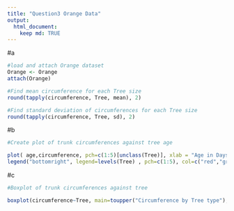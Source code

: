 ```yaml
---
title: "Question3 Orange Data"
output: 
  html_document:
    keep md: TRUE
---
```

#a
```r
#load and attach Orange dataset
Orange <- Orange
attach(Orange)

#Find mean circumference for each Tree size
round(tapply(circumference, Tree, mean), 2)

#Find standard deviation of circumferences for each Tree size
round(tapply(circumference, Tree, sd), 2)
```

#b
```r
#Create plot of trunk circumferences against tree age

plot( age,circumference, pch=c(1:5)[unclass(Tree)], xlab = "Age in Days", ylab = "Circumference in mm",  main = "Circumference given Age by Tree", col=c("red","green3","blue", "pink3", "orange")[unclass(Tree)] )  # different symbol
legend("bottomright", legend=levels(Tree) , pch=c(1:5), col=c("red","green3","blue", "pink", "orange"))

```

#c
```r
#Boxplot of trunk circumferences against tree

boxplot(circumference~Tree, main=toupper("Circumference by Tree type"), font.main=3, cex.main=1.2, xlab="Tree", ylab="Circumference in mm", font.lab=3, col="orange")

```
